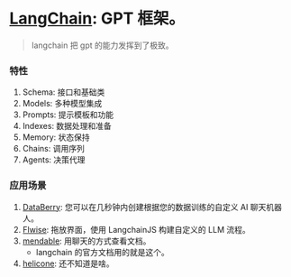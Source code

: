 # [LangChain](https://js.langchain.com/docs/): GPT 框架。 <Badge github="https://github.com/hwchase17/langchainjs" />

> langchain 把 gpt 的能力发挥到了极致。

### 特性

1. Schema: 接口和基础类
2. Models: 多种模型集成
3. Prompts: 提示模板和功能
4. Indexes: 数据处理和准备
5. Memory: 状态保持
6. Chains: 调用序列
7. Agents: 决策代理

### 应用场景

1. [DataBerry](https://www.databerry.ai/): 您可以在几秒钟内创建根据您的数据训练的自定义 AI 聊天机器人。 <Badge github="https://github.com/gmpetrov/databerry" />
2. [Flwise](flowiseai.com): 拖放界面，使用 LangchainJS 构建自定义的 LLM 流程。<Badge github="https://github.com/FlowiseAI/Flowise" />
3. [mendable](https://www.mendable.ai/): 用聊天的方式查看文档。
   - langchain 的官方文档用的就是这个。
4. [helicone](https://github.com/Helicone/helicone): 还不知道是啥。
